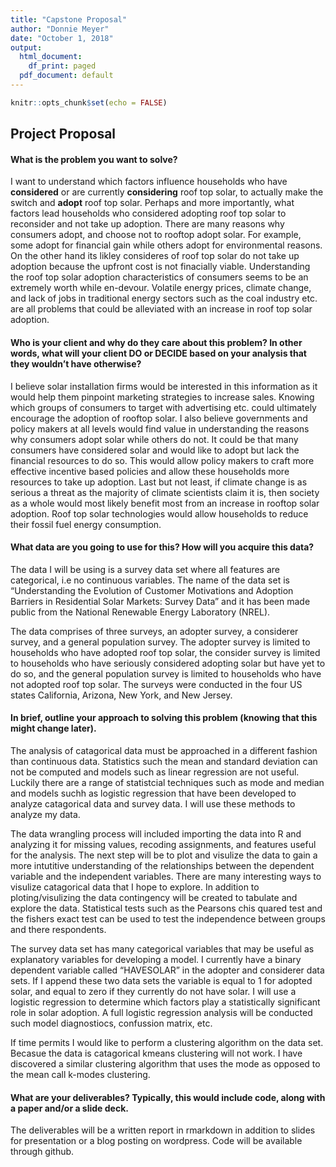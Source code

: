 ```yaml
---
title: "Capstone Proposal"
author: "Donnie Meyer"
date: "October 1, 2018"
output:
  html_document:
    df_print: paged
  pdf_document: default
---
```


```r
knitr::opts_chunk$set(echo = FALSE)
```


## Project Proposal

#### What is the problem you want to solve?

I want to understand which factors influence households who have **considered** or are currently **considering** roof top solar, to actually make the switch and **adopt** roof top solar. Perhaps and more importantly, what factors lead households who considered adopting roof top solar to reconsider and not take up adoption. There are many reasons why consumers adopt, and choose not to rooftop adopt solar. For example, some adopt for financial gain while others adopt for environmental reasons. On the other hand its likley consideres of roof top solar do not take up adoption because the upfront cost is not finacially viable. Understanding the roof top solar adoption characteristics of consumers seems to be an extremely worth while en-devour. Volatile energy prices, climate change, and lack of jobs in traditional energy sectors such as the coal industry etc. are all problems that could be alleviated with an increase in roof top solar adoption. 

#### Who is your client and why do they care about this problem? In other words, what will your client DO or DECIDE based on your analysis that they wouldn’t have otherwise?

I believe solar installation firms would be interested in this information as it would help them pinpoint marketing strategies to increase sales. Knowing which groups of consumers to target with advertising etc. could ultimately encourage the adoption of rooftop solar. I also believe governments and policy makers at all levels would find value in understanding the reasons why consumers adopt solar while others do not. It could be that many consumers have considered solar and would like to adopt but lack the financial resources to do so. This would allow policy makers to craft more effective incentive based policies and allow these households more resources to take up adoption. Last but not least, if climate change is as serious a threat as the majority of climate scientists claim it is, then society as a whole would most likely benefit most from an increase in rooftop solar adoption. Roof top solar technologies would allow households to reduce their fossil fuel energy consumption. 

#### What data are you going to use for this? How will you acquire this data?

The data I will be using is a survey data set where all features are categorical, i.e no continuous variables. The name of the data set is "Understanding the Evolution of Customer Motivations and Adoption Barriers in Residential Solar Markets: Survey Data" and it has been made public from the National Renewable Energy Laboratory (NREL). 

The data comprises of three surveys, an adopter survey, a considerer survey, and a general population survey. The adopter survey is limited to households who have adopted roof top solar, the consider survey is limited to households who have seriously considered adopting solar but have yet to do so, and the general population survey is limited to households who have not adopted roof top solar. The surveys were conducted in the four US states California, Arizona, New York, and New Jersey.

#### In brief, outline your approach to solving this problem (knowing that this might change later).

The analysis of catagorical data must be approached in a different fashion than continuous data. Statistics such the mean and standard deviation can not be computed and models such as linear regression are not useful. Luckily there are a range of statistcial techniques such as mode and median and models suchh as logistic regression that have been developed to analyze catagorical data and survey data. I will use these methods to analyze my data.

The data wrangling process will included importing the data into R and analyzing it for missing values, recoding assignments, and features useful for the analysis. The next step will be to plot and visulize the data to gain a more intutitive understanding of the relationships between the dependent variable and the independent variables. There are many interesting ways to visulize catagorical data that I hope to explore. In addition to ploting/visulizing the data contingency will be created to tabulate and explore the data. Statistical tests such as the Pearsons chis quared test and the fishers exact test can be used to test the independence between groups and there respondents.

The survey data set has many categorical variables that may be useful as explanatory variables for developing a model. I currently have a binary dependent variable called "HAVESOLAR" in the adopter and considerer data sets. If I append these two data sets the variable is equal to 1 for adopted solar, and equal to zero if they currently do not have solar. I will use a logistic regression to determine which factors play a statistically significant role in solar adoption. A full logistic regression analysis will be conducted such model diagnostiocs, confussion matrix, etc. 

If time permits I would like to perform a clustering algorithm on the data set. Becasue the data is catagorical kmeans clustering will not work. I have discovered a similar clustering algorithm that uses the mode as opposed to the mean call k-modes clustering. 

#### What are your deliverables? Typically, this would include code, along with a paper and/or a slide deck.

The deliverables will be a written report in rmarkdown in addition to slides for presentation or a blog posting on wordpress. Code will be available through github. 
